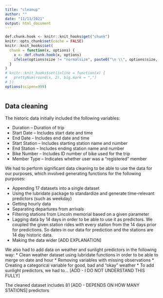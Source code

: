 ```yaml
---
title: "cleanup"
author: ""
date: "11/13/2021"
output: html_document
---
```


```r
def.chunk.hook <- knitr::knit_hooks$get("chunk")
knitr::opts_chunk$set(cache = FALSE)
knitr::knit_hooks$set(
  chunk = function(x, options) {
    x <- def.chunk.hook(x, options)
    ifelse(options$size != "normalsize", paste0("\n \\", options$size, "\n\n", x, "\n\n \\normalsize"), x)
  }
)
# knitr::knit_hooks$set(inline = function(x) {
#   prettyNum(round(x, 2), big.mark = ",")
# })
options(scipen=999)
```


\begin{center}
\Huge{PPOL 670 | Final Project}

\Huge{Example}
\end{center}

\vspace{0.1in}

```r

```

## Data cleaning

The historic data initially included the following variables:

* Duration – Duration of trip
* Start Date – Includes start date and time
* End Date – Includes end date and time
* Start Station – Includes starting station name and number
* End Station – Includes ending station name and number
* Bike Number – Includes ID number of bike used for the trip
* Member Type – Indicates whether user was a "registered" member 

We had to perform significant data cleaning to be able to use the data for our purposes, which involved generating functions for the following purposes:

* Appending 17 datasets into a single dataset
* Using the lubridate package to standardize and generate time-relevant predictors (such as weekday)
* Getting hourly data
* Separating departures from arrivals
* Filtering stations from Lincoln memorial based on a given parameter
* Lagging data by 14 days in order to be able to use it as predictors. We coupled the given station rides with every station from the 14 days prior for predictions. So dates in our data for prediction and the stations are 14 day historic data.
* Making the data wider [ADD EXPLANATION]

We also had to add data on weather and sunlight predictors in the following way:
* Clean weather dataset using lubridate functions in order to be able to merge on date and hour
* Removing variables with missing observations
* Creating a categorical variable for good, bad and "okay" weather
* To add sunlight predictors, we had to... [ADD - I DO NOT UNDERSTAND THIS FULLY]

The cleaned dataset includes 81 [ADD - DEPENDS ON HOW MANY STATIONS] predictors


```r


```

